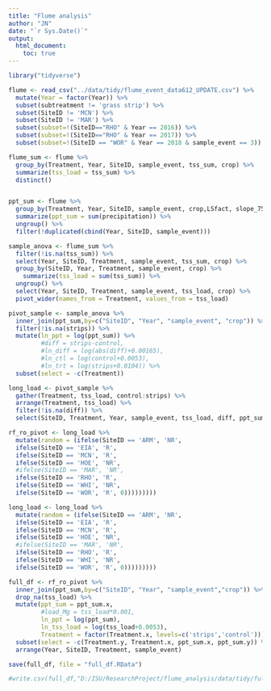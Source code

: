 ```yaml
---
title: "Flume analysis"
author: "JN"
date: "`r Sys.Date()`"
output: 
  html_document: 
    toc: true
---
```


```r

library("tidyverse")

flume <- read_csv("../data/tidy/flume_event_data612_UPDATE.csv") %>%
  mutate(Year = factor(Year)) %>%
  subset(subtreatment != 'grass strip') %>%
  subset(SiteID != 'MCN') %>%
  subset(SiteID != 'MAR') %>%
  subset(subset=!(SiteID=="RHO" & Year == 2016)) %>%
  subset(subset=!(SiteID=="RHO" & Year == 2017)) %>%
  subset(subset=!(SiteID == "WOR" & Year == 2018 & sample_event == 3))

```

```r
flume_sum <- flume %>%
  group_by(Treatment, Year, SiteID, sample_event, tss_sum, crop) %>%
  summarize(tss_load = tss_sum) %>%
  distinct() 


ppt_sum <- flume %>%
  group_by(Treatment, Year, SiteID, sample_event, crop,LSfact, slope_75) %>%
  summarize(ppt_sum = sum(precipitation)) %>%
  ungroup() %>%
  filter(!duplicated(cbind(Year, SiteID, sample_event)))

```


```r
sample_anova <- flume_sum %>%
  filter(!is.na(tss_sum)) %>%
  select(Year, SiteID, Treatment, sample_event, tss_sum, crop) %>%
  group_by(SiteID, Year, Treatment, sample_event, crop) %>%
    summarize(tss_load = sum(tss_sum)) %>% 
  ungroup() %>%
  select(Year, SiteID, Treatment, sample_event, tss_load, crop) %>%
  pivot_wider(names_from = Treatment, values_from = tss_load)

pivot_sample <- sample_anova %>%
  inner_join(ppt_sum,by=c("SiteID", "Year", "sample_event", "crop")) %>%
  filter(!is.na(strips)) %>%
  mutate(ln_ppt = log(ppt_sum)) %>%
         #diff = strips-control,
         #ln_diff = log(abs(diff)+0.00165),
         #ln_ctl = log(control+0.0053),
         #ln_trt = log(strips+0.0104)) %>%
  subset(select = -c(Treatment))

long_load <- pivot_sample %>%
  gather(Treatment, tss_load, control:strips) %>%
  arrange(Treatment, tss_load) %>%
  filter(!is.na(diff)) %>%
  select(SiteID, Treatment, Year, sample_event, tss_load, diff, ppt_sum, crop)

```

```r
rf_ro_pivot <- long_load %>%
  mutate(random = (ifelse(SiteID == 'ARM', 'NR',
  ifelse(SiteID == 'EIA', 'R',
  ifelse(SiteID == 'MCN', 'R', 
  ifelse(SiteID == 'HOE', 'NR',
  #ifelse(SiteID == 'MAR', 'NR',
  ifelse(SiteID == 'RHO', 'R',
  ifelse(SiteID == 'WHI', 'NR',
  ifelse(SiteID == 'WOR', 'R', 0)))))))))

long_load <- long_load %>%
  mutate(random = (ifelse(SiteID == 'ARM', 'NR',
  ifelse(SiteID == 'EIA', 'R',
  ifelse(SiteID == 'MCN', 'R', 
  ifelse(SiteID == 'HOE', 'NR',
  #ifelse(SiteID == 'MAR', 'NR',
  ifelse(SiteID == 'RHO', 'R',
  ifelse(SiteID == 'WHI', 'NR',
  ifelse(SiteID == 'WOR', 'R', 0)))))))))
```

```r
full_df <- rf_ro_pivot %>%
  inner_join(ppt_sum,by=c("SiteID", "Year", "sample_event","crop")) %>%
  drop_na(tss_load) %>%
  mutate(ppt_sum = ppt_sum.x,
         #load_Mg = tss_load*0.001,
         ln_ppt = log(ppt_sum),
         ln_tss_load = log(tss_load+0.0053),
         Treatment = factor(Treatment.x, levels=c('strips','control'))) %>%
  subset(select = -c(Treatment.y, Treatment.x, ppt_sum.x, ppt_sum.y)) %>%
  arrange(Year, SiteID, Treatment, sample_event)

save(full_df, file = "full_df.RData")

#write.csv(full_df,"D:/ISU/ResearchProject/flume_analysis/data/tidy/full_df.csv", row.names = FALSE)

```